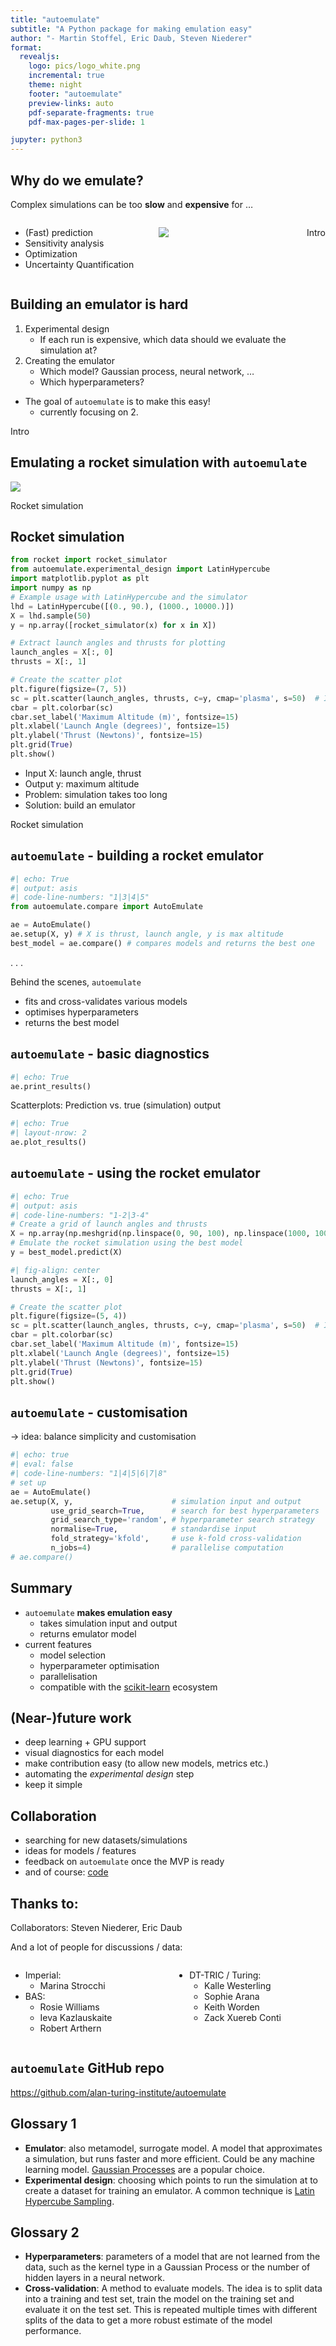 ```yaml
---
title: "autoemulate"
subtitle: "A Python package for making emulation easy"
author: "- Martin Stoffel, Eric Daub, Steven Niederer"
format:
  revealjs:
    logo: pics/logo_white.png
    incremental: true  
    theme: night
    footer: "autoemulate"
    preview-links: auto
    pdf-separate-fragments: true
    pdf-max-pages-per-slide: 1

jupyter: python3
---
```


## Why do we emulate?

Complex simulations can be too **slow** and **expensive** for ...

:::: {.columns}

::: {.column width="50%"}
* (Fast) prediction
* Sensitivity analysis
* Optimization
* Uncertainty Quantification
:::

::: {.column width="50%"}
![](pics/earth_simulation.png)
:::

::: footer
Intro
:::


::::

## Building an emulator is hard

1) Experimental design
    * If each run is expensive, which data should we evaluate the simulation at?

2) Creating the emulator
    * Which model? Gaussian process, neural network, ...
    * Which hyperparameters? 

* The goal of `autoemulate` is to make this easy! 
    * currently focusing on 2.

::: footer
Intro
:::

## Emulating a rocket simulation with `autoemulate`

![](pics/rocket2.png){fig-align="center"}

::: footer
Rocket simulation
:::

## Rocket simulation
:::: {layout="[ 60, 40 ]"}

::: {#first-column}

```python
from rocket import rocket_simulator
from autoemulate.experimental_design import LatinHypercube
import matplotlib.pyplot as plt
import numpy as np
# Example usage with LatinHypercube and the simulator
lhd = LatinHypercube([(0., 90.), (1000., 10000.)])
X = lhd.sample(50)
y = np.array([rocket_simulator(x) for x in X])

# Extract launch angles and thrusts for plotting
launch_angles = X[:, 0]
thrusts = X[:, 1]

# Create the scatter plot
plt.figure(figsize=(7, 5))
sc = plt.scatter(launch_angles, thrusts, c=y, cmap='plasma', s=50)  # Increase point size to 50
cbar = plt.colorbar(sc)  
cbar.set_label('Maximum Altitude (m)', fontsize=15)
plt.xlabel('Launch Angle (degrees)', fontsize=15)
plt.ylabel('Thrust (Newtons)', fontsize=15)
plt.grid(True)
plt.show()
```

:::

::: {#second-column}

* Input X: launch angle, thrust  
* Output y: maximum altitude 
* Problem: simulation takes too long 
* Solution: build an emulator

:::

::::

::: footer
Rocket simulation
:::

## `autoemulate` - building a rocket emulator

```python
#| echo: True
#| output: asis
#| code-line-numbers: "1|3|4|5"
from autoemulate.compare import AutoEmulate

ae = AutoEmulate()
ae.setup(X, y) # X is thrust, launch angle, y is max altitude
best_model = ae.compare() # compares models and returns the best one
```
  
. . .

Behind the scenes, `autoemulate`

* fits and cross-validates various models
* optimises hyperparameters
* returns the best model 


## `autoemulate` - basic diagnostics

::: {.fragment}

```python
#| echo: True
ae.print_results()
```
:::

::: {.fragment}

Scatterplots: Prediction vs. true (simulation) output

```python
#| echo: True
#| layout-nrow: 2
ae.plot_results()
```
:::

## `autoemulate` - using the rocket emulator


```python
#| echo: True
#| output: asis
#| code-line-numbers: "1-2|3-4"
# Create a grid of launch angles and thrusts
X = np.array(np.meshgrid(np.linspace(0, 90, 100), np.linspace(1000, 10000, 100))).T.reshape(-1, 2)
# Emulate the rocket simulation using the best model
y = best_model.predict(X)
```

::: {.fragment}

```python
#| fig-align: center
launch_angles = X[:, 0]
thrusts = X[:, 1]

# Create the scatter plot
plt.figure(figsize=(5, 4))
sc = plt.scatter(launch_angles, thrusts, c=y, cmap='plasma', s=50)  # Increase point size to 50
cbar = plt.colorbar(sc)  
cbar.set_label('Maximum Altitude (m)', fontsize=15)
plt.xlabel('Launch Angle (degrees)', fontsize=15)
plt.ylabel('Thrust (Newtons)', fontsize=15)
plt.grid(True)
plt.show()
```

:::

## `autoemulate` - customisation

-> idea: balance simplicity and customisation
```python
#| echo: true
#| eval: false
#| code-line-numbers: "1|4|5|6|7|8"
# set up
ae = AutoEmulate()
ae.setup(X, y,                      # simulation input and output
         use_grid_search=True,      # search for best hyperparameters
         grid_search_type='random', # hyperparameter search strategy
         normalise=True,            # standardise input 
         fold_strategy='kfold',     # use k-fold cross-validation
         n_jobs=4)                  # parallelise computation
# ae.compare()
```

## Summary

* `autoemulate` **makes emulation easy**
    * takes simulation input and output
    * returns emulator model
* current features
    * model selection 
    * hyperparameter optimisation
    * parallelisation
    * compatible with the [scikit-learn](https://scikit-learn.org/stable/){preview-link="true"} ecosystem


## (Near-)future work

* deep learning + GPU support
* visual diagnostics for each model
* make contribution easy (to allow new models, metrics etc.)
* automating the *experimental design* step
* keep it simple

## Collaboration

* searching for new datasets/simulations
* ideas for models / features
* feedback on `autoemulate` once the MVP is ready
* and of course: [code](https://github.com/alan-turing-institute/autoemulate){preview-link="true"}

## Thanks to:

Collaborators: Steven Niederer, Eric Daub

And a lot of people for discussions / data:

::: {.columns }
::: {.column width="50%" .nonincremental}
* Imperial:
    * Marina Strocchi
* BAS:
    * Rosie Williams
    * Ieva Kazlauskaite
    * Robert Arthern
:::

::: {.column width="50%" .nonincremental}
* DT-TRIC / Turing:
    * Kalle Westerling
    * Sophie Arana
    * Keith Worden
    * Zack Xuereb Conti
:::
:::



## `autoemulate` GitHub repo

<https://github.com/alan-turing-institute/autoemulate>

## Glossary 1
* **Emulator**: also metamodel, surrogate model. A model that approximates a simulation, but runs faster and more efficient. Could be any machine learning model. [Gaussian Processes](https://en.wikipedia.org/wiki/Gaussian_process_emulator) are a popular choice.
* **Experimental design**: choosing which points to run the simulation at to create a dataset for training an emulator. A common technique is [Latin Hypercube Sampling](https://en.wikipedia.org/wiki/Latin_hypercube_sampling).

## Glossary 2
* **Hyperparameters**: parameters of a model that are not learned from the data, such as the kernel type in a Gaussian Process or the number of hidden layers in a neural network.
* **Cross-validation**: A method to evaluate models. The idea is to split data into a training and test set, train the model on the training set and evaluate it on the test set. This is repeated multiple times with different splits of the data to get a more robust estimate of the model performance.